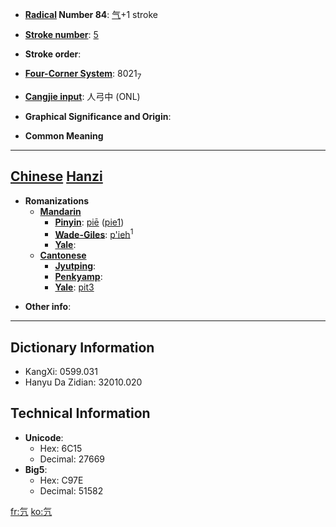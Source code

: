 * '''[[Wiktionary:Chinese radical index| Radical]] Number 84''': [[Wiktionary:Chinese radical index 气|气]]+1 stroke

* '''[[Wiktionary:Chinese total strokes index|Stroke number]]''': [[Wiktionary:Chinese total strokes index 5|5]]

* '''Stroke order''': 

* '''[[Wiktionary:Chinese four corner index|Four-Corner System]]''': 8021<sub>7</sub>

* '''[[Wiktionary:Chinese Cangjie index|Cangjie input]]''': 人弓中 (ONL)

* '''Graphical Significance and Origin''': 

* '''Common Meaning'''

----

== [[Chinese]] [[Hanzi]] ==

* '''Romanizations'''
** '''[[Mandarin]]'''
*** '''[[Pinyin]]''': [[piē]] ([[pie1]])
*** '''[[Wade-Giles]]''': [[p'ieh]]<sup>1</sup>
*** '''[[Yale]]''': 
** '''[[Cantonese]]'''
*** '''[[Jyutping]]''':
*** '''[[Penkyamp]]''': 
*** '''[[Yale]]''': [[pit3]]

* '''Other info''': 

----

== Dictionary Information ==

* KangXi: 0599.031
* Hanyu Da Zidian: 32010.020

== Technical Information ==

* '''Unicode''':
** Hex: 6C15
** Decimal: 27669
* '''Big5''':
** Hex: C97E
** Decimal: 51582

[[fr:氕]]
[[ko:氕]]
